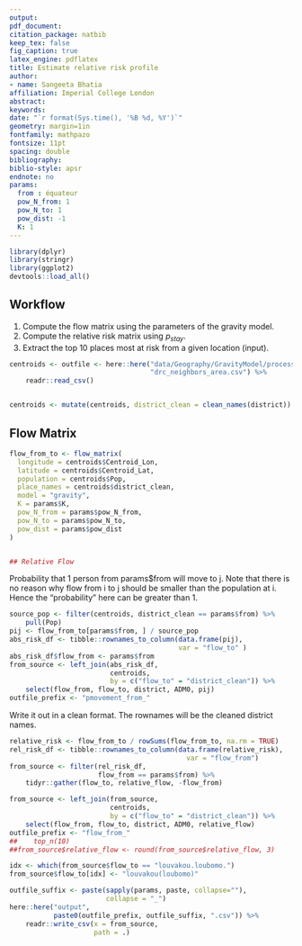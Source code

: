 ```yaml
---
output: 
pdf_document:
citation_package: natbib
keep_tex: false
fig_caption: true
latex_engine: pdflatex
title: Estimate relative risk profile
author:
- name: Sangeeta Bhatia
affiliation: Imperial College London
abstract: 
keywords: 
date: "`r format(Sys.time(), '%B %d, %Y')`"
geometry: margin=1in
fontfamily: mathpazo
fontsize: 11pt
spacing: double
bibliography: 
biblio-style: apsr
endnote: no
params:
  from : équateur
  pow_N_from: 1
  pow_N_to: 1
  pow_dist: -1
  K: 1  
---
```


```r
library(dplyr)
library(stringr)
library(ggplot2)
devtools::load_all()
```

## Workflow

1. Compute the flow matrix using the parameters of the gravity model.
2. Compute the relative risk matrix using $p_{stay}$.
3. Extract the top 10 places most at risk from a given location
   (input).

```r
centroids <- outfile <- here::here("data/Geography/GravityModel/processed",
                                   "drc_neighbors_area.csv") %>%
    readr::read_csv()


centroids <- mutate(centroids, district_clean = clean_names(district))

```


## Flow Matrix 
```r



flow_from_to <- flow_matrix(
  longitude = centroids$Centroid_Lon,
  latitude = centroids$Centroid_Lat,
  population = centroids$Pop,
  place_names = centroids$district_clean,
  model = "gravity",
  K = params$K,
  pow_N_from = params$pow_N_from,
  pow_N_to = params$pow_N_to,
  pow_dist = params$pow_dist
)


## Relative Flow

```

Probability that 1 person from params$from will move to j.
Note that there is no reason why flow from i to j should be smaller
than the population at i. Hence the "probability" here can be greater
than 1.

```r

source_pop <- filter(centroids, district_clean == params$from) %>%
    pull(Pop)
pij <- flow_from_to[params$from, ] / source_pop
abs_risk_df <- tibble::rownames_to_column(data.frame(pij),
                                          var = "flow_to" )
abs_risk_df$flow_from <- params$from
from_source <- left_join(abs_risk_df,
                         centroids,
                         by = c("flow_to" = "district_clean")) %>%
    select(flow_from, flow_to, district, ADM0, pij)
outfile_prefix <- "pmovement_from_"


```

Write it out in a clean format. The rownames will be the cleaned
district names.

```r
relative_risk <- flow_from_to / rowSums(flow_from_to, na.rm = TRUE)
rel_risk_df <- tibble::rownames_to_column(data.frame(relative_risk),
                                            var = "flow_from")
from_source <- filter(rel_risk_df,
                      flow_from == params$from) %>%
    tidyr::gather(flow_to, relative_flow, -flow_from) 

from_source <- left_join(from_source,
                         centroids,
                         by = c("flow_to" = "district_clean")) %>%
    select(flow_from, flow_to, district, ADM0, relative_flow)
outfile_prefix <- "flow_from_"
##    top_n(10)
##from_source$relative_flow <- round(from_source$relative_flow, 3)
```

```r
idx <- which(from_source$flow_to == "louvakou.loubomo.")
from_source$flow_to[idx] <- "louvakou(loubomo)"

outfile_suffix <- paste(sapply(params, paste, collapse=""),
                        collapse = "_")
here::here("output",
           paste0(outfile_prefix, outfile_suffix, ".csv")) %>%
    readr::write_csv(x = from_source,
                     path = .)
```




